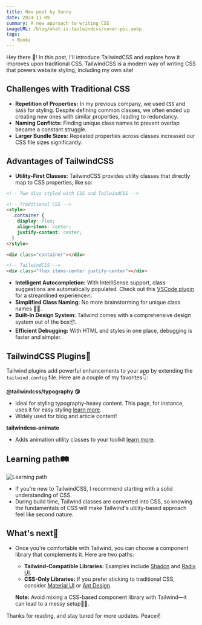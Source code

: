 ```yaml
---
title: New post by Sunny
date: 2024-11-09
summary: A new approach to writing CSS
imageURL: /blog/what-is-tailwindcss/cover-pic.webp
tags:
  - Books
---
```



Hey there 👋! In this post, I'll introduce TailwindCSS and explore how it improves upon traditional CSS. TailwindCSS is a modern way of writing CSS that powers website styling, including my own site!

<H2>Challenges with Traditional CSS</H2>

- **Repetition of Properties:** In my previous company, we used `CSS` and `SASS` for styling. Despite defining common classes, we often ended up creating new ones with similar properties, leading to redundancy.
- **Naming Conflicts:** Finding unique class names to prevent overlap became a constant struggle.
- **Larger Bundle Sizes:** Repeated properties across classes increased our CSS file sizes significantly.

<H2>Advantages of TailwindCSS</H2>

- **Utility-First Classes:** TailwindCSS provides utility classes that directly map to CSS properties, like so:

```html
<!-- Two divs styled with CSS and TailwindCSS -->

<!-- Traditional CSS -->
<style>
  .container {
    display: flex;
    align-items: center;
    justify-content: center;
  }
</style>

<div class="container"></div>

<!-- TailwindCSS -->
<div class="flex items-center justify-center"></div>
```

- **Intelligent Autocompletion:** With IntelliSense support, class suggestions are automatically populated. Check out this [VSCode plugin](https://marketplace.visualstudio.com/items?itemName=bradlc.vscode-tailwindcss) for a streamlined experience🔥.
- **Simplified Class Naming:** No more brainstorming for unique class names 😮‍💨.
- **Built-In Design System:** Tailwind comes with a comprehensive design system out of the box📦.
- **Efficient Debugging:** With HTML and styles in one place, debugging is faster and simpler.

<H2>TailwindCSS Plugins🔌</H2>

Tailwind plugins add powerful enhancements to your app by extending the `tailwind.config` file. Here are a couple of my favorites👇:

**@tailwindcss/typography 😘**

- Ideal for styling typography-heavy content. This page, for instance, uses it for easy styling [learn more](https://github.com/tailwindlabs/tailwindcss-typography).
- Widely used for blog and article content!

**tailwindcss-animate**

- Adds animation utility classes to your toolkit [learn more](https://github.com/jamiebuilds/tailwindcss-animate).

<H2>Learning path🛤️</H2>

<Image
  src="/blog/what-is-tailwindcss/learning-path.webp"
  alt="Learning path"
  height={500}
  width={500}
/>

- If you’re new to TailwindCSS, I recommend starting with a solid understanding of CSS.
- During build time, Tailwind classes are converted into CSS, so knowing the fundamentals of CSS will make Tailwind's utility-based approach feel like second nature.

<H2>What's next🤔</H2>

- Once you’re comfortable with Tailwind, you can choose a component library that complements it. Here are two paths:

  - **Tailwind-Compatible Libraries:** Examples include [Shadcn](https://ui.shadcn.com/docs/components/accordion) and [Radix UI](https://www.radix-ui.com/primitives/docs/components/accordion).
  - **CSS-Only Libraries:** If you prefer sticking to traditional CSS, consider [Material UI](https://mui.com/) or [Ant Design](https://ant.design/components/button).

  **Note:** Avoid mixing a CSS-based component library with Tailwind—it can lead to a messy setup😵‍💫.

Thanks for reading, and stay tuned for more updates. Peace✌️
